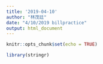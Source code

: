 ```yaml
---
title: '2019-04-10'
author: "林茂廷"
date: "4/10/2019 billpractice"
output: html_document
---
```


```r
knitr::opts_chunk$set(echo = TRUE)
```

```r
library(stringr)
```

